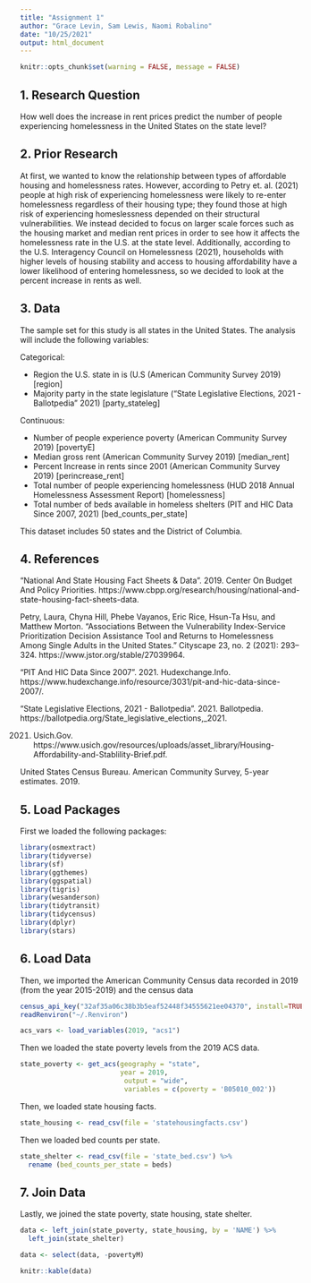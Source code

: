 ---
title: "Assignment 1"
author: "Grace Levin, Sam Lewis, Naomi Robalino"
date: "10/25/2021"
output: html_document
---

```{r setup, include=FALSE} 
knitr::opts_chunk$set(warning = FALSE, message = FALSE)
```


## 1. Research Question

How well does the increase in rent prices predict the number of people experiencing homelessness in the United States on the state level? 

## 2. Prior Research

At first, we wanted to know the relationship between types of affordable housing and homelessness rates. However, according to Petry et. al. (2021) people at high risk of experiencing homelessness were likely to re-enter homelessness regardless of their housing type; they found those at high risk of experiencing homeslessness depended on their structural vulnerabilities. We instead decided to focus on larger scale forces such as the housing market and median rent prices in order to see how it affects the homelessness rate in the U.S. at the state level. Additionally, according to the U.S. Interagency Council on Homelessness (2021), households with higher levels of housing stability and access to housing affordability have a lower likelihood of entering homelessness, so we decided to look at the percent increase in rents as well. 

## 3. Data

The sample set for this study is all states in the United States. The analysis will include the following variables:

Categorical:

* Region the U.S. state in is (U.S (American Community Survey 2019) [region]
* Majority party in the state legislature ("State Legislative Elections, 2021 - Ballotpedia" 2021) [party_stateleg]

Continuous:

* Number of people experience poverty (American Community Survey 2019) 
[povertyE]
* Median gross rent (American Community Survey 2019) [median_rent]
* Percent Increase in rents since 2001 (American Community Survey 2019) [perincrease_rent]
* Total number of people experiencing homelessness (HUD 2018 Annual Homelessness Assessment Report) [homelessness]
* Total number of beds available in homeless shelters (PIT and HIC Data Since 
2007, 2021) [bed_counts_per_state]

This dataset includes 50 states and the District of Columbia. 



## 4. References

"National And State Housing Fact Sheets & Data". 2019. Center On Budget And Policy Priorities. https://www.cbpp.org/research/housing/national-and-state-housing-fact-sheets-data.

Petry, Laura, Chyna Hill, Phebe Vayanos, Eric Rice, Hsun-Ta Hsu, and Matthew Morton. “Associations Between the Vulnerability Index-Service Prioritization Decision Assistance Tool and Returns to Homelessness Among Single Adults in the United States.” Cityscape 23, no. 2 (2021): 293–324. https://www.jstor.org/stable/27039964.

"PIT And HIC Data Since 2007". 2021. Hudexchange.Info. https://www.hudexchange.info/resource/3031/pit-and-hic-data-since-2007/.

"State Legislative Elections, 2021 - Ballotpedia". 2021. Ballotpedia. https://ballotpedia.org/State_legislative_elections,_2021.

2021. Usich.Gov. https://www.usich.gov/resources/uploads/asset_library/Housing-Affordability-and-Stablility-Brief.pdf.

United States Census Bureau. American Community Survey, 5-year estimates. 2019.



## 5. Load Packages
First we loaded the following packages:

```{r}

library(osmextract)
library(tidyverse)
library(sf)
library(ggthemes)
library(ggspatial)
library(tigris)
library(wesanderson)
library(tidytransit)
library(tidycensus)
library(dplyr)
library(stars)

```

## 6. Load Data

Then, we imported the American Community Census data recorded in 2019 (from the year 2015-2019) and the census data

```{r}
census_api_key("32af35a06c38b3b5eaf52448f34555621ee04370", install=TRUE, overwrite = TRUE)
readRenviron("~/.Renviron")

acs_vars <- load_variables(2019, "acs1")
```

Then we loaded the state poverty levels from the 2019 ACS data.

```{r}
state_poverty <- get_acs(geography = "state",
                         year = 2019,
                          output = "wide",
                          variables = c(poverty = 'B05010_002'))
```

Then, we loaded state housing facts.

```{r}
state_housing <- read_csv(file = 'statehousingfacts.csv')
```

Then we loaded bed counts per state.

```{r}
state_shelter <- read_csv(file = 'state_bed.csv') %>%
  rename (bed_counts_per_state = beds)
```

## 7. Join Data

Lastly, we joined the state poverty, state housing, state shelter.

```{r}
data <- left_join(state_poverty, state_housing, by = 'NAME') %>% 
  left_join(state_shelter)

data <- select(data, -povertyM)

knitr::kable(data)

```

